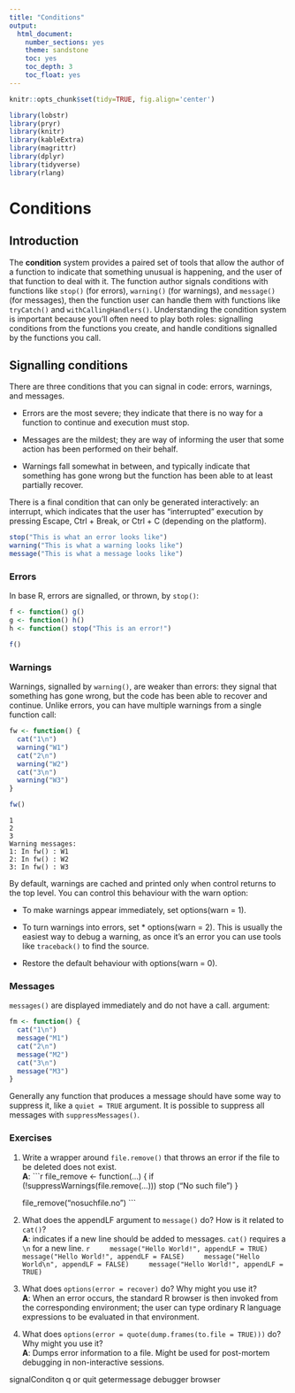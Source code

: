 ```yaml
---
title: "Conditions"
output:
  html_document:
    number_sections: yes
    theme: sandstone
    toc: yes
    toc_depth: 3
    toc_float: yes
---
```


```r
knitr::opts_chunk$set(tidy=TRUE, fig.align='center')
```

```r
library(lobstr)
library(pryr)
library(knitr)
library(kableExtra)
library(magrittr)
library(dplyr)
library(tidyverse)
library(rlang)
```

# Conditions
## Introduction
The **condition** system provides a paired set of tools that allow the author of a function to indicate that something unusual is happening, and the user of that function to deal with it. The function author signals conditions with functions like `stop()` (for errors), `warning()` (for warnings), and `message()` (for messages), then the function user can handle them with functions like `tryCatch()` and `withCallingHandlers()`. Understanding the condition system is important because you’ll often need to play both roles: signalling conditions from the functions you create, and handle conditions signalled by the functions you call.

## Signalling conditions
There are three conditions that you can signal in code: errors, warnings, and messages.

* Errors are the most severe; they indicate that there is no way for a function to continue and execution must stop.

* Messages are the mildest; they are way of informing the user that some action has been performed on their behalf.

* Warnings fall somewhat in between, and typically indicate that something has gone wrong but the function has been able to at least partially recover.

There is a final condition that can only be generated interactively: an interrupt, which indicates that the user has “interrupted” execution by pressing Escape, Ctrl + Break, or Ctrl + C (depending on the platform).

```r
stop("This is what an error looks like")
warning("This is what a warning looks like")
message("This is what a message looks like")
```

### Errors
In base R, errors are signalled, or thrown, by `stop()`:
```r
f <- function() g()
g <- function() h()
h <- function() stop("This is an error!")

f()
```

### Warnings
Warnings, signalled by `warning()`, are weaker than errors: they signal that something has gone wrong, but the code has been able to recover and continue. Unlike errors, you can have multiple warnings from a single function call:
```r
fw <- function() {
  cat("1\n")
  warning("W1")
  cat("2\n")
  warning("W2")
  cat("3\n")
  warning("W3")
}

fw()
```

```
1
2
3
Warning messages:
1: In fw() : W1
2: In fw() : W2
3: In fw() : W3
```

By default, warnings are cached and printed only when control returns to the top level. You can control this behaviour with the warn option:

* To make warnings appear immediately, set options(warn = 1).

* To turn warnings into errors, set * options(warn = 2). This is usually the easiest way to debug a warning, as once it’s an error you can use tools like `traceback()` to find the source.

* Restore the default behaviour with options(warn = 0).

### Messages
`messages()` are displayed immediately and do not have a call. argument:
```r
fm <- function() {
  cat("1\n")
  message("M1")
  cat("2\n")
  message("M2")
  cat("3\n")
  message("M3")
}
```

Generally any function that produces a message should have some way to suppress it, like a `quiet = TRUE` argument. It is possible to suppress all messages with `suppressMessages()`.

### Exercises
1. Write a wrapper around `file.remove()` that throws an error if the file to be deleted does not exist.  
**A**:
    ```r
    file_remove <- function(...) {
      if (!suppressWarnings(file.remove(...))) stop ("No such file")
    }
    
    file_remove("nosuchfile.no")
    ```

2. What does the appendLF argument to `message()` do? How is it related to `cat()`?  
**A**: indicates if a new line should be added to messages. `cat()` requires a `\n` for a new line.
    ```r
    message("Hello World!", appendLF = TRUE)
    message("Hello World!", appendLF = FALSE)
    message("Hello World\n", appendLF = FALSE)
    message("Hello World!", appendLF = TRUE)
    ```

3. What does `options(error = recover)` do? Why might you use it?  
**A**: When an error occurs, the standard R browser is then invoked from the corresponding environment; the user can type ordinary R language expressions to be evaluated in that environment.

4. What does `options(error = quote(dump.frames(to.file = TRUE)))` do? Why might you use it?  
**A**: Dumps error information to a file. Might be used for post-mortem debugging in non-interactive sessions.








signalConditon
q or quit
getermessage
debugger
browser
